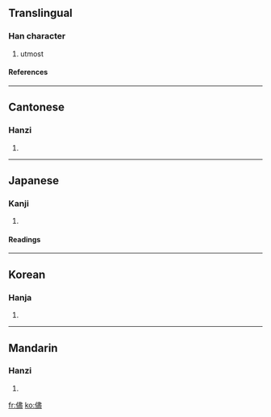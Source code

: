{{see|尽}}

==Translingual==
===Han character===
{{Han char|rn=9|rad=人|as=14|sn=16|four=2521<sub>7</sub>|canj=人中一廿 (OLMT)}}
# utmost
====References====
{{Han ref|kx=0120.060|dkj=01234|dj=0253.210|hdz=10232.060|uh=5118|ud=20760|bh=BEA8|bd=48808}}
----
==Cantonese==
===Hanzi===
{{yue-hanzi|jyut=|y=jeun2}}
# {{defn|Cantonese}}
----
==Japanese==
===Kanji===
{{ja-kanji|grade=|rs=人14}}
# {{defn|Japanese}}
====Readings====
{{ja-readings|on=[[じん]] (jin)|kun=[[ことごとく]] (kotogotoku), [[まま]] (mama)}}
----
==Korean==
===Hanja===
{{ko-hanja|hangeul=진|rv=jin|mr=chin}}
# {{defn|Korean}}
----
==Mandarin==
===Hanzi===
{{cmn-hanzi|sim=尽|pin=[[jǐn]] (jin3)|wg=chin<sup>3</sup>}}
# {{defn|Mandarin}}

[[fr:儘]]
[[ko:儘]]